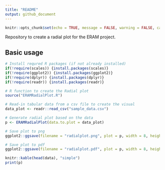 ```yaml
---
title: "README"
output: github_document
---
```


```r
knitr::opts_chunk$set(echo = TRUE, message = FALSE, warning = FALSE, cache = TRUE)
```

Repository to create a radial plot for the ERAM project.

## Basic usage

```r

# Install requred R packages (if not already installed)
if(!require(scales)) {install.packages(scales)}
if(!require(ggplot2)) {install.packages(ggplot2)}
if(!require(dplyr)) {install.packages(dplyr)}
if(!require(readr)) {install.packages(readr)}

# R function to create the Radial plot
source("ERAMRadialPlot.R")

# Read-in tabular data from a csv file to create the visual
data_plot <- readr::read_csv("sample_data.csv")

# Generate radial plot based on the data
p <- ERAMRadialPlot(data.to.plot = data_plot)

# Save plot to png  
ggplot2::ggsave(filename = "radialplot.png", plot = p, width = 8, height = 8)

# Save plot to pdf 
ggplot2::ggsave(filename = "radialplot.pdf", plot = p, width = 8, height = 8)
```

```r
knitr::kable(head(data), "simple")
print(p)
```
